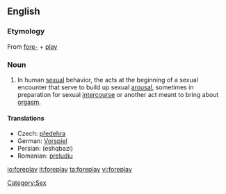 ==English==

===Etymology===
{{wikipedia}}
From [[fore-]] + [[play]]

===Noun===
{{en-noun|-}}

# In human [[sexual]] behavior, the acts at the beginning of a sexual encounter that serve to build up sexual [[arousal]], sometimes in preparation for sexual [[intercourse]] or another act meant to bring about [[orgasm]].

====Translations====
* Czech: [[předehra]] {{f}}
* German: [[Vorspiel]] {{n}}
* Persian: {{fa-Arab|[[عشق‌بازی]]}} (eshqbazi)
* Romanian: [[preludiu]] {{n}}

[[Category:Sex]]
[[io:foreplay]]
[[it:foreplay]]
[[ta:foreplay]]
[[vi:foreplay]]